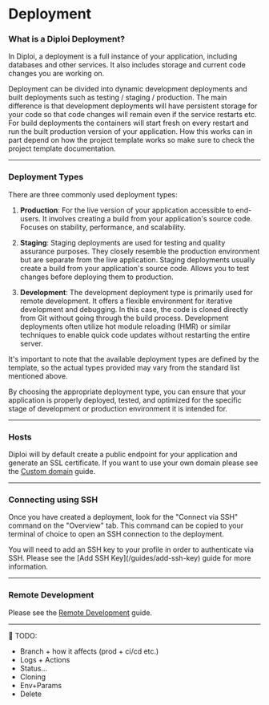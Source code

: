 
# Deployment

### What is a Diploi Deployment?

In Diploi, a deployment is a full instance of your application, including databases and
other services. It also includes storage and current code changes you are working on.

Deployment can be divided into dynamic development deployments and built deployments
such as testing / staging / production. The main difference is that development
deployments will have persistent storage for your code so that code changes will
remain even if the service restarts etc. For build deployments the containers will
start fresh on every restart and run the built production version of your
application. How this works can in part depend on how the project template works
so make sure to check the project template documentation.

---

### Deployment Types

There are three commonly used deployment types:

1. **Production**: For the live version of your application accessible to end-users.
   It involves creating a build from your application's source code.
   Focuses on stability, performance, and scalability.

2. **Staging**: Staging deployments are used for testing and quality assurance purposes.
   They closely resemble the production environment but are separate from the live application.
   Staging deployments usually create a build from your application's source code.
   Allows you to test changes before deploying them to production.

3. **Development**: The development deployment type is primarily used for remote development.
   It offers a flexible environment for iterative development and debugging.
   In this case, the code is cloned directly from Git without going through the build process.
   Development deployments often utilize hot module reloading (HMR) or similar techniques
   to enable quick code updates without restarting the entire server.

It's important to note that the available deployment types are defined by the template,
so the actual types provided may vary from the standard list mentioned above.

By choosing the appropriate deployment type, you can ensure that your application is properly deployed, tested,
and optimized for the specific stage of development or production environment it is intended for.

---

### Hosts

Diploi will by default create a public endpoint for your application and generate
an SSL certificate. If you want to use your own domain please see the
[Custom domain](/guides/custom-domain) guide.

---

### Connecting using SSH

Once you have created a deployment, look for the "Connect via SSH" command on the "Overview" tab.
This command can be copied to your terminal of choice to open an SSH connection to the deployment.

<Callout type="info" emoji="ℹ️">
  You will need to add an SSH key to your profile in order to authenticate via
  SSH. Please see the [Add SSH Key](/guides/add-ssh-key) guide for more
  information.
</Callout>

---

### Remote Development

Please see the [Remote Development](/guides/remote-development) guide.

---

🚧 TODO:

- Branch + how it affects (prod + ci/cd etc.)
- Logs + Actions
- Status...
- Cloning
- Env+Params
- Delete
